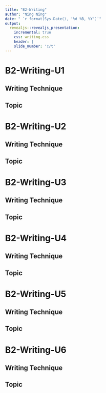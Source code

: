```yaml
---
title: "B2-Writing"
author: "Ning Ning"
date: " `r format(Sys.Date(), '%d %B, %Y')`"
output:
  revealjs::revealjs_presentation:
    incremental: true
    css: writing.css
    header: |
    slide_number: 'c/t'
---
```


# B2-Writing-U1

## Writing Technique

## Topic

# B2-Writing-U2

## Writing Technique

## Topic

# B2-Writing-U3

## Writing Technique

## Topic

# B2-Writing-U4

## Writing Technique

## Topic

# B2-Writing-U5

## Writing Technique

## Topic

# B2-Writing-U6

## Writing Technique

## Topic

